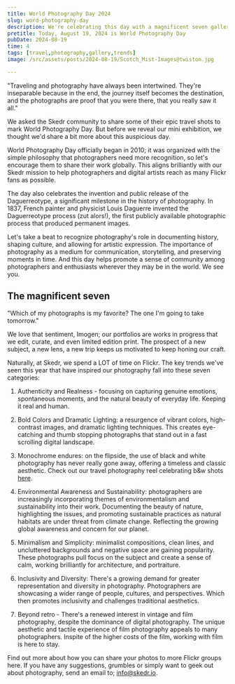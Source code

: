 ```yaml
---
title: World Photography Day 2024
slug: word-photography-day
description: We're celebrating this day with a magnificent seven gallery of photography that moves us, is your shot here?
pretitle: Today, August 19, 2024 is World Photography Day
pubDate: 2024-08-19
time: 4
tags: [travel,photography,gallery,trends]
image: /src/assets/posts/2024-08-19/Scotch_Mist-Images@twiston.jpg

---
```


<Quote 
  name="Steve Davey"
  description="travel and commercial photographer"
  profileUrl="https://www.stevedavey.com"
  imageUrl="/profile/Steve_Davey.jpg">
"Traveling and photography have always been intertwined. They're inseparable because in the end, the journey itself becomes the destination, and the photographs are proof that you were there, that you really saw it all."
</Quote>

We asked the Skedr community to share some of their epic travel shots to mark World Photography Day. But before we reveal our mini exhibition, we thought we'd share a bit more about this auspicious day. 

World Photography Day officially began in 2010; it was organized with the simple philosophy that photographers need more recognition, so let's encourage them to share their work globally. This aligns brilliantly with our Skedr mission to help photographers and digital artists reach as many Flickr fans as possible. 

The day also celebrates the invention and public release of the Daguerreotype, a significant milestone in the history of photography. In 1837, French painter and physicist Louis Daguerre invented the Daguerreotype process (zut alors!), the first publicly available photographic process that produced permanent images.

Let's take a beat to recognize photography's role in documenting history, shaping culture, and allowing for artistic expression. The importance of photography as a medium for communication, storytelling, and preserving moments in time. And this day helps promote a sense of community among photographers and enthusiasts wherever they may be in the world. We see you. 

## The magnificent seven
<Gallery folder="2024-08-19" />

<Quote 
  name="Imogen Cunningham"
  description="member of the f.64 Group"
  profileUrl="https://www.imogencunningham.com"
  imageUrl="/profile/Imogen_Cunningham_self_portrait_1909.jpg">
"Which of my photographs is my favorite? The one I'm going to take tomorrow."
</Quote>

We love that sentiment, Imogen; our portfolios are works in progress that we edit, curate, and even limited edition print. The prospect of a new subject, a new lens, a new trip keeps us motivated to keep honing our craft.

Naturally, at Skedr, we spend a LOT of time on Flickr. The key trends we've seen this year that have inspired our photography fall into these seven categories:

1. Authenticity and Realness - focusing on capturing genuine emotions, spontaneous moments, and the natural beauty of everyday life. Keeping it real and human. 

2. Bold Colors and Dramatic Lighting: a resurgence of vibrant colors, high-contrast images, and dramatic lighting techniques. This creates eye-catching and thumb stopping photographs that stand out in a fast scrolling digital landscape.

3. Monochrome endures: on the flipside, the use of black and white photography has never really  gone away, offering a timeless and classic aesthetic. Check out our travel photography reel celebrating b&w shots <a href="https://www.instagram.com/reel/C-r-hs4Mpg2/?utm_source=ig_web_copy_link&igsh=MzRlODBiNWFlZA==" target="_blank">here</a>. 

4. Environmental Awareness and Sustainability: photographers are increasingly incorporating themes of environmentalism and sustainability into their work.
Documenting the beauty of nature, highlighting the issues, and promoting sustainable practices as natural habitats are under threat from climate change. Reflecting the growing global awareness and concern for our planet.

5. Minimalism and Simplicity: minimalist compositions, clean lines, and uncluttered backgrounds and negative space are gaining popularity. These photographs pull focus on the subject and create a sense of calm, working brilliantly for architecture, and portraiture.

6. Inclusivity and Diversity: There's a growing demand for greater representation and diversity in photography. Photographers are showcasing a wider range of people, cultures, and perspectives. Which then promotes inclusivity and challenges traditional aesthetics.  

7. Beyond retro - There's a renewed interest in vintage and film photography, despite the dominance of digital photography. The unique aesthetic and tactile experience of film photography appeals to many photographers. Inspite of the higher costs of the film, working with film is here to stay. 

Find out more about how you can share your photos to more Flickr groups here.  If you have any suggestions, grumbles or simply want to geek out about photography, send an email to; info@skedr.io. 
